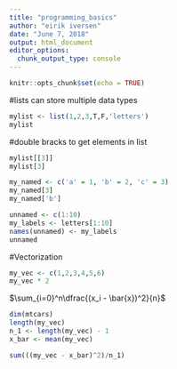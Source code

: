 ```yaml
---
title: "programming_basics"
author: "eirik iversen"
date: "June 7, 2018"
output: html_document
editor_options: 
  chunk_output_type: console
---
```


```r
knitr::opts_chunk$set(echo = TRUE)
```

#lists can store multiple data types 
```r
mylist <- list(1,2,3,T,F,'letters')
mylist
```

#double bracks to get elements in list 
```r
mylist[[3]]
mylist[3]
```

```r
my_named <- c('a' = 1, 'b' = 2, 'c' = 3)
my_named[3]
my_named['b']
```

```r
unnamed <- c(1:10)
my_labels <- letters[1:10]
names(unnamed) <- my_labels
unnamed
```

#Vectorization 
```r
my_vec <- c(1,2,3,4,5,6)
my_vec * 2
```

$\sum_{i=0}^n\dfrac{(x_i - \bar{x})^2}{n}$
```r
dim(mtcars)
length(my_vec)
n_1 <- length(my_vec) - 1
x_bar <- mean(my_vec)

sum(((my_vec - x_bar)^2)/n_1)
```





